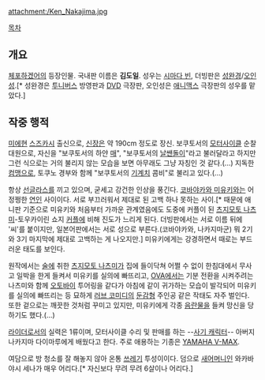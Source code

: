 {{{+1 中嶋剣 / Ken Nakajima }}}

attachment:/Ken_Nakajima.jpg

[[목차]]

== 개요 ==
[[체포하겠어]]의 등장인물. 국내판 이름은 '''김도일'''. 성우는 [[시마다 빈]], 더빙판은 [[성완경]]/[[오인성]].[* 성완경은 [[투니버스]] 방영판과 [[DVD]] 극장판, 오인성은 [[애니맥스]] 극장판의 성우를 맡았다.]

== 작중 행적 ==
[[미에]]현 [[스즈카]]시 출신으로, [[신장]]은 약 190cm 정도로 장신. 보쿠토서의 [[모터사이클]] 순찰대원으로, 자신을 "보쿠토서의 하얀 [[매]]", "보쿠토서의 [[날쌘돌이]]"라고 불러달라고 하지만 그런 식으로는 거의 불리지 않는 모습을 보면 아무래도 그냥 자칭인 것 같다.(...) 지독한 [[컴맹]]으로, 토쿠노 경부와 함께 "보쿠토서의 [[기계치]] 콤비"로 불리고 있다.(...)

항상 [[선글라스]]를 끼고 있으며, 굳세고 강건한 인상을 풍긴다. [[코바야카와 미유키]]와는 어정쩡한 [[연인]] 사이이다. 서로 부끄러워서 제대로 된 고백 하나 못하는 사이.[* 때문에 애니판 기준으로 미유키와 처음부터 가까운 관계였음에도 도중에 커플이 된 [[츠지모토 나츠미]]-토우카이린 쇼지 [[커플]]에 비해 진도가 느리게 된다. 더빙판에서는 서로 이름 뒤에 '씨'를 붙이지만, 일본어판에서는 서로 성으로 부른다.(코바야카와, 나카지마군) 뭐 2기와 3기 마지막에 제대로 고백하는 게 나오지만.] 미유키에게는 강경하면서 때로는 부드러운 태도를 보인다.

원작에서는 [[술]]에 취한 [[츠지모토 나츠미]]가 집에 들이닥쳐 어쩔 수 없이 한침대에서 무사고 일박을 한게 들켜서 미유키를 실의에 빠뜨리고, [[OVA]]에서는 기분 전환을 시켜주려는 나츠미와 함께 [[오토바이]] 투어링을 같다가 아침에 같이 귀가하는 모습이 발각되어 미유키를 실의에 빠뜨리는 등 묘하게 [[러브 코미디]]의 [[둔감]]형 주인공 같은 작태도 자주 벌인다. 또한 겉으로는 깨끗한 것처럼 꾸미고 있지만, 미유키에게 각종 [[음란물]]을 들켜 망신을 당하기도 했다.(...)

[[라이더]]로서의 실력은 1류이며, 모터사이클 수리 및 판매를 하는 --[[사기 캐릭터]]-- 아버지 나카지마 다이마루에게 배웠다고 한다. 주로 애용하는 기종은 [[YAMAHA V-MAX]].

여담으로 방 청소를 잘 해놓지 않아 온통 [[쓰레기]] 투성이이다. 덤으로 [[새어머니]]인 와카바야시 세나가 매우 어리다.[* 자신보다 무려 무려 6살이나 어리다.]
